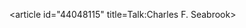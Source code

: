 <article id="44048115" title=Talk:Charles F. Seabrook>
	<talkpage id="44048115" title="Talk:Charles F. Seabrook">
{{WikiProjectBannerShell|
{{WikiProject RUL}}
{{WikiProject Biography
|living = no
|class = 
|listas = Seabrook, Charles
|needs-persondata = yes
|needs-photo = yes
}}
{{WikiProject New Jersey}}
}}
{{dyktalk|16 December|2014|entry= ... that the founder of ''[[Forbes]]'' called '''[[Charles F. Seabrook]]''' the &quot;[[Henry Ford]] of agriculture&quot;?}}
	</talkpage>
</article>
